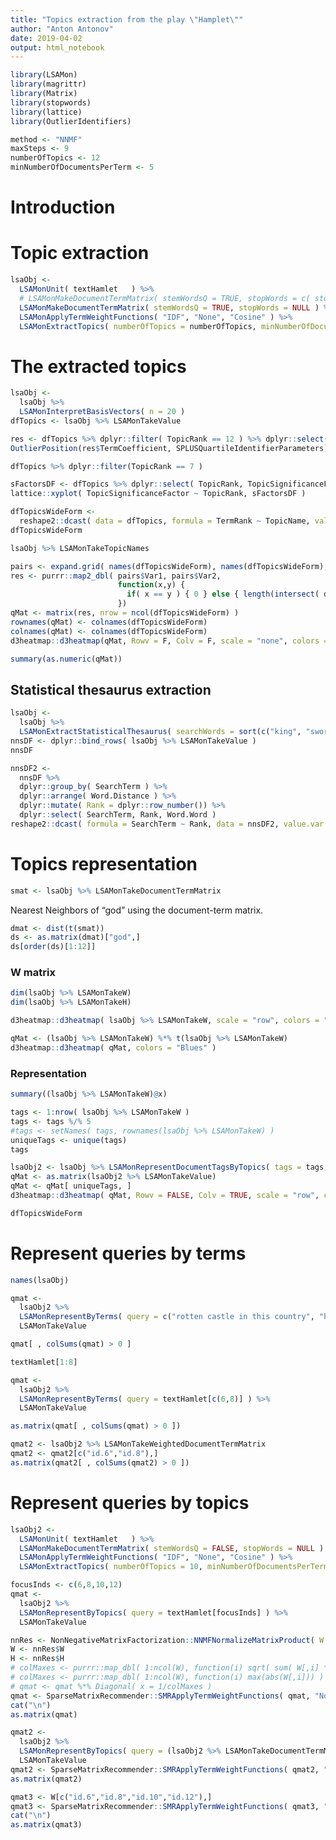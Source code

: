 ```yaml
---
title: "Topics extraction from the play \"Hamplet\""
author: "Anton Antonov"
date: 2019-04-02
output: html_notebook
---
```


```r
library(LSAMon)
library(magrittr)
library(Matrix)
library(stopwords)
library(lattice)
library(OutlierIdentifiers)
```

```r
method <- "NNMF"
maxSteps <- 9
numberOfTopics <- 12
minNumberOfDocumentsPerTerm <- 5
```

# Introduction

# Topic extraction

```r
lsaObj <-
  LSAMonUnit( textHamlet   ) %>% 
  # LSAMonMakeDocumentTermMatrix( stemWordsQ = TRUE, stopWords = c( stopwords::stopwords(), "enter") ) %>% 
  LSAMonMakeDocumentTermMatrix( stemWordsQ = TRUE, stopWords = NULL ) %>% 
  LSAMonApplyTermWeightFunctions( "IDF", "None", "Cosine" ) %>% 
  LSAMonExtractTopics( numberOfTopics = numberOfTopics, minNumberOfDocumentsPerTerm = minNumberOfDocumentsPerTerm, maxSteps = maxSteps, method = "NNMF")
```


# The extracted topics

```r
lsaObj <-
  lsaObj %>% 
  LSAMonInterpretBasisVectors( n = 20 )
dfTopics <- lsaObj %>% LSAMonTakeValue
```

```r
res <- dfTopics %>% dplyr::filter( TopicRank == 12 ) %>% dplyr::select( TermCoefficient )
OutlierPosition(res$TermCoefficient, SPLUSQuartileIdentifierParameters)
```

```r
dfTopics %>% dplyr::filter(TopicRank == 7 )
```


```r
sFactorsDF <- dfTopics %>% dplyr::select( TopicRank, TopicSignificanceFactor ) %>% unique()
lattice::xyplot( TopicSignificanceFactor ~ TopicRank, sFactorsDF )
```

```r
dfTopicsWideForm <- 
  reshape2::dcast( data = dfTopics, formula = TermRank ~ TopicName, value.var = "Term" )
dfTopicsWideForm
```

```r
lsaObj %>% LSAMonTakeTopicNames
```


```r
pairs <- expand.grid( names(dfTopicsWideForm), names(dfTopicsWideForm), stringsAsFactors = F)
res <- purrr::map2_dbl( pairs$Var1, pairs$Var2,
                        function(x,y) { 
                          if( x == y ) { 0 } else { length(intersect( dfTopicsWideForm[[x]], dfTopicsWideForm[[y]] ) ) } 
                        })
qMat <- matrix(res, nrow = ncol(dfTopicsWideForm) )
rownames(qMat) <- colnames(dfTopicsWideForm)
colnames(qMat) <- colnames(dfTopicsWideForm)
d3heatmap::d3heatmap(qMat, Rowv = F, Colv = F, scale = "none", colors = "Blues")
```

```r
summary(as.numeric(qMat))
```

## Statistical thesaurus extraction


```r
lsaObj <-
  lsaObj %>% 
  LSAMonExtractStatisticalThesaurus( searchWords = sort(c("king", "sword", "god", "ship", "joker", "poison", "queen")) )
nnsDF <- dplyr::bind_rows( lsaObj %>% LSAMonTakeValue )
nnsDF
```


```r
nnsDF2 <- 
  nnsDF %>% 
  dplyr::group_by( SearchTerm ) %>% 
  dplyr::arrange( Word.Distance ) %>% 
  dplyr::mutate( Rank = dplyr::row_number()) %>% 
  dplyr::select( SearchTerm, Rank, Word.Word )
reshape2::dcast( formula = SearchTerm ~ Rank, data = nnsDF2, value.var = "Word.Word" )
```

# Topics representation

```r
smat <- lsaObj %>% LSAMonTakeDocumentTermMatrix
```

Nearest Neighbors of "god" using the document-term matrix.

```r
dmat <- dist(t(smat))
ds <- as.matrix(dmat)["god",]
ds[order(ds)[1:12]]
```




### W matrix

```r
dim(lsaObj %>% LSAMonTakeW)
dim(lsaObj %>% LSAMonTakeH)
```

```r
d3heatmap::d3heatmap( lsaObj %>% LSAMonTakeW, scale = "row", colors = "Blues" )
```

```r
qMat <- (lsaObj %>% LSAMonTakeW) %*% t(lsaObj %>% LSAMonTakeW)
d3heatmap::d3heatmap( qMat, colors = "Blues" )
```

### Representation

```r
summary((lsaObj %>% LSAMonTakeW)@x)
```

```r
tags <- 1:nrow( lsaObj %>% LSAMonTakeW )
tags <- tags %/% 5
#tags <- setNames( tags, rownames(lsaObj %>% LSAMonTakeW) )
uniqueTags <- unique(tags)
tags
```

```r
lsaObj2 <- lsaObj %>% LSAMonRepresentDocumentTagsByTopics( tags = tags, minThreshold = 0.005 )
qMat <- as.matrix(lsaObj2 %>% LSAMonTakeValue)
qMat <- qMat[ uniqueTags, ]
d3heatmap::d3heatmap( qMat, Rowv = FALSE, Colv = TRUE, scale = "row", colors = "Blues" )
```


```r
dfTopicsWideForm
```

# Represent queries by terms

```r
names(lsaObj)
```


```r
qmat <- 
  lsaObj2 %>% 
  LSAMonRepresentByTerms( query = c("rotten castle in this country", "hamlet kills the king") ) %>% 
  LSAMonTakeValue
```

```r
qmat[ , colSums(qmat) > 0 ]
```

```r
textHamlet[1:8]
```

```r
qmat <- 
  lsaObj2 %>% 
  LSAMonRepresentByTerms( query = textHamlet[c(6,8)] ) %>% 
  LSAMonTakeValue
```

```r
as.matrix(qmat[ , colSums(qmat) > 0 ])
```

```r
qmat2 <- lsaObj2 %>% LSAMonTakeWeightedDocumentTermMatrix
qmat2 <- qmat2[c("id.6","id.8"),]
as.matrix(qmat2[ , colSums(qmat2) > 0 ])
```

# Represent queries by topics

```r
lsaObj2 <-
  LSAMonUnit( textHamlet   ) %>% 
  LSAMonMakeDocumentTermMatrix( stemWordsQ = FALSE, stopWords = NULL ) %>% 
  LSAMonApplyTermWeightFunctions( "IDF", "None", "Cosine" ) %>% 
  LSAMonExtractTopics( numberOfTopics = 10, minNumberOfDocumentsPerTerm = 10, method = "SVD" )
```


```r
focusInds <- c(6,8,10,12)
qmat <- 
  lsaObj2 %>% 
  LSAMonRepresentByTopics( query = textHamlet[focusInds] ) %>% 
  LSAMonTakeValue
```

```r
nnRes <- NonNegativeMatrixFactorization::NNMFNormalizeMatrixProduct( W = lsaObj2 %>% LSAMonTakeW, H = lsaObj2 %>% LSAMonTakeH, normalizeLeftQ = FALSE )
W <- nnRes$W
H <- nnRes$H
# colMaxes <- purrr::map_dbl( 1:ncol(W), function(i) sqrt( sum( W[,i] * W[,i]) ) )
# colMaxes <- purrr::map_dbl( 1:ncol(W), function(i) max(abs(W[,i])) )
# qmat <- qmat %*% Diagonal( x = 1/colMaxes )
qmat <- SparseMatrixRecommender::SMRApplyTermWeightFunctions( qmat, "None", "None", "Cosine")
cat("\n")  
as.matrix(qmat)
```

```r
qmat2 <- 
  lsaObj2 %>% 
  LSAMonRepresentByTopics( query = (lsaObj2 %>% LSAMonTakeDocumentTermMatrix)[c("id.6","id.8","id.10","id.12"),], applyTermWeightFunctionsQ = FALSE ) %>% 
  LSAMonTakeValue
qmat2 <- SparseMatrixRecommender::SMRApplyTermWeightFunctions( qmat2, "None", "None", "Cosine")
as.matrix(qmat2)
```

```r
qmat3 <- W[c("id.6","id.8","id.10","id.12"),]
qmat3 <- SparseMatrixRecommender::SMRApplyTermWeightFunctions( qmat3, "None", "None", "Cosine")
cat("\n")
as.matrix(qmat3)
```


